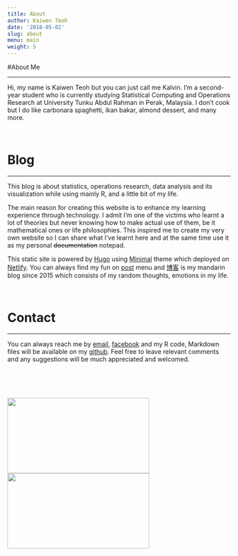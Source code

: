 ```yaml
---
title: About
author: Kaiwen Teoh
date: '2018-05-02'
slug: about
menu: main
weight: 5
---
```

#About Me

----------------------------------

  Hi, my name is Kaiwen Teoh but you can just call me Kalvin. I'm a second-year student who is currently studying Statistical Computing and Operations Research at University Tunku Abdul Rahman in Perak, Malaysia. I don't cook but I do like carbonara spaghetti, ikan bakar, almond dessert, and many more. 

<br>

# Blog

----------------------------------------------

  This blog is about statistics, operations research, data analysis and its visualization while using mainly R, and a little bit of my life. 
  
  The main reason for creating this website is to enhance my learning experience through technology. I admit I'm one of the victims who learnt a lot of theories but never knowing how to make actual use of them, be it mathematical ones or life philosophies. This inspired me to create my very own website so I can share what I've learnt here and at the same time use it as my personal ~~documentation~~ notepad. 

  This static site is powered by [Hugo](https://gohugo.io/) using [Minimal](https://github.com/calintat/minimal) theme which deployed on [Netlify](https://www.netlify.com/). You can always find my fun on [post](http://kaiwen-teoh.netlify.com/post/) menu and [博客](http://kalvinkaiwen.blogspot.my/) is my mandarin blog since 2015 which consists of my random thoughts, emotions in my life. 
  
<br>

# Contact

-------------------------------------

  You can always reach me by [email](kalvin_kaiwen@hotmail.com), [facebook](https://www.facebook.com/kalvinkaiwen) and my R code, Markdown files will be available on my [github](https://github.com/Kaiwenteoh/museum-inside-stomach). Feel free to leave relevant comments and any suggestions will be much appreciated and welcomed.
  
  <br>
  <br>
  <br>
  
  <img src="https://lh3.googleusercontent.com/Dfp1MdvwrOy73c9NqoH0HosteRiE6qi4x1VJ0TWgclXWnm98p6DYqiC1Dy3NBFC8iJLf9RuQ3eD4hYfUqqTsrF1wtIlSTNs6S9-SldBuhfVFcgVPSxUpBzoLSsTlujdBAJB-8YAb=w2400" height="170px" width="320px" style="float: left; padding-right: 80px;">
  

  <img src="https://lh3.googleusercontent.com/MDR-0POORnOLkFm0xfRWCYM49vDT-PYoa-XI2yAdAggxBO9nInDG0mxZuBifeYRItfaaQHw8MoXaLQUI13P_AA_UrnjVMTPzOm3fR7CWSP_9gotN_lKSmhUjWckUZgEPmzrodnIX=w2400" height="170px" width="320px">
  
  
  


  


